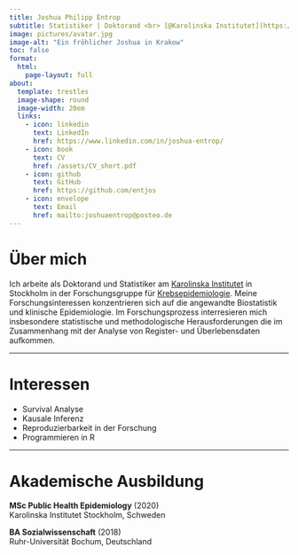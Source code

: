 ```yaml
---
title: Joshua Philipp Entrop
subtitle: Statistiker | Doktorand <br> [@Karolinska Institutet](https://ki.se/en/people/joshua-entrop)
image: pictures/avatar.jpg
image-alt: "Ein fröhlicher Joshua in Krakow"
toc: false
format: 
  html:
    page-layout: full
about: 
  template: trestles
  image-shape: round
  image-width: 20em
  links:
    - icon: linkedin
      text: LinkedIn
      href: https://www.linkedin.com/in/joshua-entrop/
    - icon: book
      text: CV
      href: /assets/CV_short.pdf
    - icon: github
      text: GitHub
      href: https://github.com/entjos
    - icon: envelope
      text: Email
      href: mailto:joshuaentrop@posteo.de
---
```


# Über mich

Ich arbeite als Doktorand und Statistiker am [Karolinska Institutet](https://ki.se/en/people/joshua-entrop) in Stockholm in der Forschungsgruppe für [Krebsepidemiologie](https://ki.se/en/meds/research-group-karin-ekstrom-smedby). Meine Forschungsinteressen konzentrieren sich auf die angewandte Biostatistik und klinische Epidemiologie. Im Forschungsprozess interresieren mich insbesondere statistische und methodologische Herausforderungen die im Zusammenhang mit der Analyse von Register- und Überlebensdaten aufkommen.

------------------------------------------------------------------------

# Interessen

-   Survival Analyse
-   Kausale Inferenz
-   Reproduzierbarkeit in der Forschung
-   Programmieren in R

------------------------------------------------------------------------

# Akademische Ausbildung

**MSc Public Health Epidemiology** (2020)\
Karolinska Institutet Stockholm, Schweden

**BA Sozialwissenschaft** (2018)\
Ruhr-Universität Bochum, Deutschland
